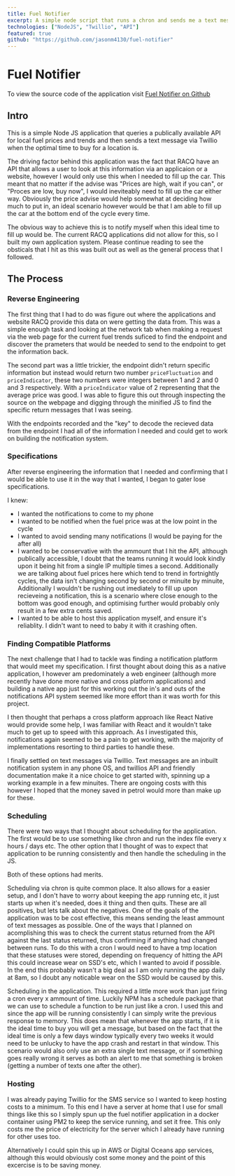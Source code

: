 ```yaml
---
title: Fuel Notifier
excerpt: A simple node script that runs a chron and sends me a text message when the fuel price cycle is at it's lowest. Based off the RACQ fuel finder app.
technologies: ["NodeJS", "Twillio", "API"]
featured: true
github: "https://github.com/jasonm4130/fuel-notifier"
---
```


# Fuel Notifier

To view the source code of the application visit [Fuel Notifier on Github](https://github.com/jasonm4130/fuel-notifier)

## Intro

This is a simple Node JS application that queries a publically available API for local fuel prices and trends and then sends a text message via Twillio when the optimal time to buy for a location is.

The driving factor behind this application was the fact that RACQ have an API that allows a user to look at this information via an applicaion or a website, however I would only use this when I needed to fill up the car. This meant that no matter if the advise was "Prices are high, wait if you can", or "Proces are low, buy now", I would ineviteably need to fill up the car either way. Obviously the price advise would help somewhat at deciding how much to put in, an ideal scenario however would be that I am able to fill up the car at the bottom end of the cycle every time.

The obvious way to achieve this is to notify myself when this ideal time to fill up would be. The current RACQ applications did not allow for this, so I built my own application system. Please continue reading to see the obsticals that I hit as this was built out as well as the general process that I followed.

## The Process

### Reverse Engineering

The first thing that I had to do was figure out where the applications and website RACQ provide this data on were getting the data from. This was a simple enough task and looking at the network tab when making a request via the web page for the current fuel trends suficed to find the endpoint and discover the prameters that would be needed to send to the endpoint to get the information back.

The second part was a little trickier, the endpoint didn't return specific information but instead would return two number `priceFluctuation` and `priceIndicator`, these two numbers were integers between 1 and 2 and 0 and 3 respectively. With a `priceIndicator` value of 2 representing that the average price was good. I was able to figure this out through inspecting the source on the webpage and digging through the minified JS to find the specific return messages that I was seeing.

With the endpoints recorded and the "key" to decode the recieved data from the endpoint I had all of the information I needed and could get to work on building the notification system.

### Specifications

After reverse engineering the information that I needed and confirming that I would be able to use it in the way that I wanted, I began to gater lose specifications.

I knew:

- I wanted the notifications to come to my phone
- I wanted to be notified when the fuel price was at the low point in the cycle
- I wanted to avoid sending many notifications (I would be paying for the after all)
- I wanted to be conservative with the ammount that I hit the API, although publically accessible, I doubt that the teams running it would look kindly upon it being hit from a single IP multiple times a second. Additionally we are talking about fuel prices here which tend to trend in fortnightly cycles, the data isn't changing second by second or minuite by minuite, Additionally I wouldn't be rushing out imediately to fill up upon recieveing a notification, this is a scenario where close enough to the bottom was good enough, and optimising further would probably only result in a few extra cents saved.
- I wanted to be able to host this application myself, and ensure it's reliablity. I didn't want to need to baby it with it crashing often.

### Finding Compatible Platforms

The next challenge that I had to tackle was finding a notification platform that would meet my specification. I first thought about doing this as a native application, I however am predominately a web engineer (although more recently have done more native and cross platform applications) and building a native app just for this working out the in's and outs of the notifications API system seemed like more effort than it was worth for this project.

I then thought that perhaps a cross platform approach like React Native would provide some help, I was familiar with React and it wouldn't take much to get up to speed with this approach. As I investigated this, notifications again seemed to be a pain to get working, with the majority of implementations resorting to third parties to handle these.

I finally settled on text messages via Twillio. Text messages are an inbuilt notification system in any phone OS, and twillios API and friendly documentation make it a nice choice to get started with, spinning up a working example in a few minuites. There are ongoing costs with this however I hoped that the money saved in petrol would more than make up for these.

### Scheduling

There were two ways that I thought about scheduling for the application. The first would be to use something like chron and run the index file every x hours / days etc. The other option that I thought of was to expect that application to be running consistently and then handle the scheduling in the JS.

Both of these options had merits.

Scheduling via chron is quite common place. It also allows for a easier setup, and I don't have to worry about keeping the app running etc, it just starts up when it's needed, does it thing and then quits. These are all positives, but lets talk about the negatives. One of the goals of the application was to be cost effective, this means sending the least ammount of text messages as possible. One of the ways that I planned on acomplishing this was to check the current status returned from the API against the last status returned, thus confirming if anything had changed between runs. To do this with a cron I would need to have a tmp location that these statuses were stored, depending on frequency of hitting the API this could increase wear on SSD's etc, which I wanted to avoid if possible. In the end this probably wasn't a big deal as I am only running the app daily at 8am, so I doubt any noticable wear on the SSD would be caused by this.

Scheduling in the application. This required a little more work than just firing a cron every x ammount of time. Luckily NPM has a schedule package that we can use to schedule a function to be run just like a cron. I used this and since the app will be running consistently I can simply write the previous response to memory. This does mean that whenever the app starts, if it is the ideal time to buy you will get a message, but based on the fact that the ideal time is only a few days window typically every two weeks it would need to be unlucky to have the app crash and restart in that window. This scenario would also only use an extra single text message, or if something goes really wrong it serves as both an alert to me that something is broken (getting a number of texts one after the other).

### Hosting

I was already paying Twillio for the SMS service so I wanted to keep hosting costs to a minimum. To this end I have a server at home that I use for small things like this so I simply spun up the fuel notifier application in a docker container using PM2 to keep the service running, and set it free. This only costs me the price of electricity for the server which I already have running for other uses too.

Alternatively I could spin this up in AWS or Digital Oceans app services, although this would obviously cost some money and the point of this excercise is to be saving money.
